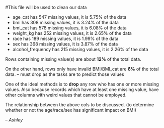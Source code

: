 #This file will be used to clean our data 


- age_cat has 547 missing values, it is 5.75% of the data
- bmi has 308 missing values, it is 3.24% of the data
- bmi_cat has 578 missing values, it is 6.08% of the data
- weight_kg has 252 missing values, it is 2.65% of the data
- race has 189 missing values, it is 1.99% of the data
- sex has 368 missing values, it is 3.87% of the data
- alcohol_frequency has 215 missing values, it is 2.26% of the data

Rows containing missing value(s) are about **12%** of the total data.

On the other hand, rows only have invalid BMI/BMI_cat are **6%** of the total data. -- must drop as the tasks are to predict those values

One of the ideal methods is to **drop** any row who has one or more missing values. 
Also because records which have at least one missing value, have other columns with weird values that cannot be employed.

The relationship between the above cols to be discussed. (to determine whether or not the age/race/sex has significant impact on BMI)

-- *Ashley*
